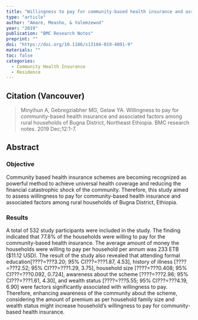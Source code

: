 ```yaml
---
title: "Willingness to pay for community-based health insurance and associated factors among rural households of Bugna District, Northeast Ethiopia."
type: "article"
author: "Amare, Measho, & Yalemzewod"
year: "2019"
publication: "BMC Research Notes"
preprint: ""
doi: "https://doi.org/10.1186/s13104-019-4091-9"
materials: ""
toc: false
categories:
  - Community Health Insurance
  - Residence
---
```


## Citation (Vancouver)

> Minyihun A, Gebregziabher MG, Gelaw YA. Willingness to pay for community-based health insurance and associated factors among rural households of Bugna District, Northeast Ethiopia. BMC research notes. 2019 Dec;12:1-7.

## Abstract

### Objective

Community based health insurance schemes are becoming recognized as powerful method to achieve universal health coverage and reducing the financial catastrophic shock of the community. Therefore, this study aimed to assess willingness to pay for community-based health insurance and associated factors among rural households of Bugna District, Ethiopia.

### Results

A total of 532 study participants were included in the study. The finding indicated that 77.8% of the households were willing to pay for the community-based health insurance. The average amount of money the households were willing to pay per household per annum was 233 ETB (\$11.12 USD). The result of the study also revealed that attending formal education\[????=???3.20; 95% CI???=???1.87, 4.53\], history of illness \[????=???2.52; 95% CI???=???1.29, 3.75\], household size \[????=???0.408; 95% CI???=???0.092, 0.724\], awareness about the scheme \[????=???2.96; 95% CI???=???1.61, 4.30\], and wealth status \[????=???5.55; 95% CI???=???4.19, 6.90\] were factors significantly associated with willingness to pay. Therefore, enhancing awareness of the community about the scheme, considering the amount of premium as per household family size and wealth status might increase household's willingness to pay for community-based health insurance.
